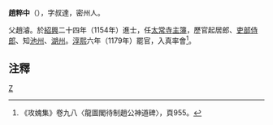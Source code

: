 '''趙粹中'''（{{bd|?||?||}}），字叔達，密州人。

父趙濬。於[[紹興|紹興]]二十四年（1154年）進士，任[[太常寺|太常寺]][[主簿|主簿]]，歷官起居郎、[[吏部侍郎|吏部侍郎]]、知[[池州|池州]]、[[湖州|湖州]]。[[淳熙|淳熙]]六年（1179年）罷官，入真率會<ref>《攻媿集》卷九八〈龍圖閣待制趙公神道碑〉，頁955。</ref>。

==注釋==
<div class="references-small">
<references />
</div>

[[Category:宋朝政治人物|Z]]